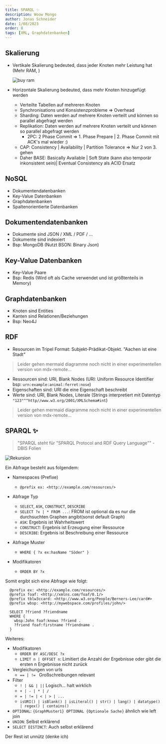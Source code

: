 ```yaml
---
title: SPARQL ✨
description: Woow Mongo
author: Jonas Schneider
date: 1/08/2023
order: 8
tags: [XML, Graphdatenbanken]
---
```


## Skalierung

- Vertikale Skalierung bedeuted, dass jeder Knoten mehr Leistung hat (Mehr RAM, )

  ![buy ram](https://media.tenor.com/YcFi_XrKoJcAAAAC/digibyte-dgb.gif)

- Horizontale Skalierung bedeuted, dass mehr Knoten hinzugefügt werden
  - Verteilte Tabellen auf mehreren Knoten
  - Synchronisations und Konsistenzprobleme => Overhead
  - Sharding: Daten werden auf mehrere Knoten verteilt und können so parallel abgefragt werden
  - Replikation: Daten werden auf mehrere Knoten verteilt und können so parallel abgefragt werden
    - 2PC: 2 Phase Commit => 1. Phase Prepare | 2. Phase Commit mit ACK's mal wieder :)
  - CAP: Consistency | Availability | Partition Tolerance => Nur 2 von 3. gehen
  - Daher BASE: Basically Available | Soft State (kann also temporär inkonsistent sein)| Eventual Consistency als ACID Ersatz

## NoSQL

- Dokumentendatenbanken
- Key-Value Datenbanken
- Graphdatenbanken
- Spaltenorientierte Datenbanken

## Dokumentendatenbanken

- Dokumente sind JSON / XML / PDF / ...
- Dokumente sind indexiert
- Bsp: MongoDB (Nutzt BSON: Binary Json)

## Key-Value Datenbanken

- Key-Value Paare
- Bsp: Redis (Wird oft als Cache verwendet und ist größtenteils in Memory)

## Graphdatenbanken

- Knoten sind Entities
- Kanten sind Relationen/Beziehungen
- Bsp: Neo4J

## RDF

- Resourcen im Tripel Format: Subjekt-Prädikat-Objekt. "Aachen ist eine Stadt"

> Leider gehen mermaid diagramme noch nicht in einer experimentellen version von mdx-remote...

- Ressourcen sind: URI, Blank Nodes (URI: Uniform Resource Identifier bsp: `urn:example:animal:ferret:nose`)
- Eigenschaften sind: URI die eine Eigenschaft beschreibt
- Werte sind: URI, Blank Nodes, Literale (Strings interpretiert mit Datentyp `"123"^^http//www.w3.org/2001/XMLSchema#int`)

> Leider gehen mermaid diagramme noch nicht in einer experimentellen version von mdx-remote...

## SPARQL ✨

> "SPARQL steht für "SPARQL Protocol and RDF Query Language"" - DBIS Folien

![Rekursion](https://media.tenor.com/fRjZqbFCKTkAAAAM/pizza-inception.gif)

Ein Abfrage besteht aus folgendem:

- Namespaces (Prefixe)
  - `@prefix ex: <http://example.com/resources/>`
- Abfrage Typ

  - `SELECT`, `ASK`, `CONSTRUCT`, `DESCRIBE`
  - `SELECT ?x | * FROM ...`: FROM ist optional da es nur die durchsuchten Graphen angibt(sonst default Graph)
  - `ASK`: Ergebnis ist Wahrheitswert
  - `CONSTRUCT`: Ergebnis ist Erzeugung einer Ressource
  - `DESCRIBE`: Ergebnis ist Beschreibung einer Ressource

- Abfrage Muster
  - `WHERE { ?x ex:hasName "Söder" }`
- Modifikatoren
  - `ORDER BY ?x`

Somit ergibt sich eine Abfrage wie folgt:

```sparql
  @prefix ex: <http://example.com/resources/>
  @prefix foaf: <http://xmlns.com/foaf/0.1/>
  @prefix tblw3ccard: <http://www.w3.org/People/Berners-Lee/card#>
  @prefix wbsp: <http://mywebspace.com/profiles/john/>

  SELECT ?friend ?friendname
  WHERE {
    wbsp:John foaf:knows ?friend .
    ?friend foaf:firstname ?friendname .
  }
```

Weiteres:

- Modifikatoren
  - `ORDER BY ASC/DESC ?x`
  - `LIMIT n | OFFSET n`: Limitiert die Anzahl der Ergebnisse oder gibt die ersten n Ergebnisse nicht zurück
- Vergleichungen von urls
  - `== | != ` Großschreibungen relevant
- Filter
  - `! | && | ||` Logisch... halt wirklich
  - `+ | - | * | /`
  - `= | != | < | > | ...`
  - `isURI() | isBlank() | isLiteral() | str() | lang() | datatype() | regex() | contains()`
- `OPTIONAL`: `{GraphMuster1} OPTIONAL {Optionale Sache}` ähnlich wie left join
- `UNION`: Selbst erklärend
- `SELECT DISTINCT`: Auch selbst erklärend

Der Rest ist unnütz (denke ich)
